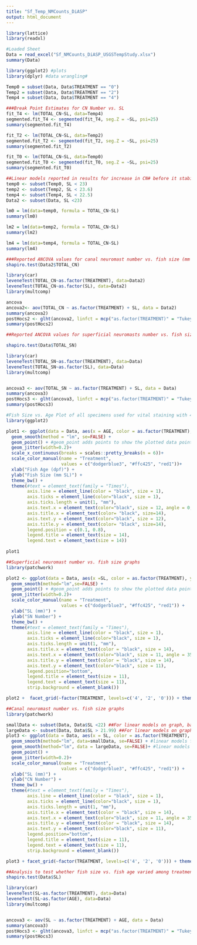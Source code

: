 ```yaml
---
title: "Sf_Temp_NMCounts_DiASP"
output: html_document
---
```


```r
library(lattice)
library(readxl)

#Loaded Sheet 
Data = read_excel("Sf_NMCounts_DiASP_USGSTempStudy.xlsx")
summary(Data)

library(ggplot2) #plots
library(dplyr) #data wrangling#
```

```r
Temp0 = subset(Data, Data$TREATMENT == "0")
Temp2 = subset(Data, Data$TREATMENT == "2")
Temp4 = subset(Data, Data$TREATMENT == "4")
```

```r
###Break Point Estimates for CN Number vs. SL 
fit_T4 <- lm(TOTAL_CN~SL, data=Temp4)
segmented.fit_T4 <- segmented(fit_T4, seg.Z = ~SL, psi=25)
summary(segmented.fit_T4)

fit_T2 <- lm(TOTAL_CN~SL, data=Temp2)
segmented.fit_T2 <- segmented(fit_T2, seg.Z = ~SL, psi=25)
summary(segmented.fit_T2)

fit_T0 <- lm(TOTAL_CN~SL, data=Temp0)
segmented.fit_T0 <- segmented(fit_T0, seg.Z = ~SL, psi=25)
summary(segmented.fit_T0)
```

```r
##Linear models reported in results for increase in CN# before it stabilizes
temp0 <- subset(Temp0, SL < 23)
temp2 <- subset(Temp2, SL < 23.6)
temp4 <- subset(Temp4, SL < 22.5)
Data2 <- subset(Data, SL <23)

lm0 = lm(data=temp0, formula = TOTAL_CN~SL)
summary(lm0) 

lm2 = lm(data=temp2, formula = TOTAL_CN~SL)
summary(lm2)

lm4 = lm(data=temp4, formula = TOTAL_CN~SL)
summary(lm4)
```

```r
###Reported ANCOVA values for canal neuromast number vs. fish size (mm SL)
shapiro.test(Data2$TOTAL_CN)

library(car)
leveneTest(TOTAL_CN~as.factor(TREATMENT), data=Data2)
leveneTest(TOTAL_CN~as.factor(SL), data=Data2)
library(multcomp)

ancova
ancova2<- aov(TOTAL_CN ~ as.factor(TREATMENT) + SL, data = Data2)
summary(ancova2)
postHocs2 <- glht(ancova2, linfct = mcp("as.factor(TREATMENT)" = "Tukey"))
summary(postHocs2)
```

```r
##Reported ANCOVA values for superficial neuromasts number vs. fish size (mm SL)

shapiro.test(Data$TOTAL_SN)

library(car)
leveneTest(TOTAL_SN~as.factor(TREATMENT), data=Data)
leveneTest(TOTAL_SN~as.factor(SL), data=Data)
library(multcomp)


ancova3 <- aov(TOTAL_SN ~ as.factor(TREATMENT) + SL, data = Data)
summary(ancova3)
postHocs3 <- glht(ancova3, linfct = mcp("as.factor(TREATMENT)" = "Tukey"))
summary(postHocs3)
```

```r
#Fish Size vs. Age Plot of all specimens used for vital staining with 4-Di-2-ASP
library(ggplot2)

plot1 <- ggplot(data = Data, aes(x = AGE, color = as.factor(TREATMENT), y=SL)) + 
  geom_smooth(method = "lm", se=FALSE) +
  geom_point() + #geom_point adds points to show the plotted data points, and size is the size of the points
  geom_jitter(width=0.2)+
  scale_x_continuous(breaks = scales::pretty_breaks(n = 6))+
  scale_color_manual(name = "Treatment",
                     values = c("dodgerblue3", "#ffc425", "red1"))+
  xlab("Fish Age (dpf)") +
  ylab("Fish Size (mm SL)") +
  theme_bw() +
  theme(#text = element_text(family = "Times"),
        axis.line = element_line(color = "black", size = 1),
        axis.ticks = element_line(color="black", size = 1),
        axis.ticks.length = unit(1, "mm"),
        axis.text.x = element_text(color="black", size = 12, angle = 0, vjust = 1, hjust = 0.5),
        axis.title.x = element_text(color= "black", size=14),
        axis.text.y = element_text(color="black", size = 12),
        axis.title.y = element_text(color= "black", size=14),
        legend.position = c(0.1, 0.8),
        legend.title = element_text(size = 14),
        legend.text = element_text(size = 14))
  
plot1 
```

```r
##Superficial neuromast number vs. fish size graphs 
library(patchwork)

plot2 <- ggplot(data = Data, aes(x =SL, color = as.factor(TREATMENT), y=TOTAL_SN)) +
  geom_smooth(method="lm",se=FALSE) +
  geom_point() + #geom_point adds points to show the plotted data points, and size is the size of the points
  geom_jitter(width=0.2)+
  scale_color_manual(name = "Treatment",
                     values = c("dodgerblue3", "#ffc425", "red1")) +
  xlab("SL (mm)") +
  ylab("SN Number") +
  theme_bw() +
  theme(#text = element_text(family = "Times"),
        axis.line = element_line(color = "black", size = 1),
        axis.ticks = element_line(color="black", size = 1),
        axis.ticks.length = unit(1, "mm"),
        axis.title.x = element_text(color = "black", size = 14),
        axis.text.x = element_text(color="black", size = 11, angle = 35, vjust = 1, hjust = 1),
        axis.title.y = element_text(color = "black", size = 14),
        axis.text.y = element_text(color="black", size = 11),
        legend.position="bottom",
        legend.title = element_text(size = 11),
        legend.text = element_text(size = 11),
        strip.background = element_blank())

plot2 +  facet_grid(~factor(TREATMENT, levels=c('4', '2', '0'))) + theme(panel.spacing = unit(2, "lines"))
```

```r
##Canal neuromast number vs. fish size graphs
library(patchwork)

smallData <- subset(Data, Data$SL <22) ##For linear models on graph, based on break point analysis
largeData <- subset(Data, Data$SL > 21.99) ##For linear models on graph, based on break point analysis 
plot3 <- ggplot(data = Data, aes(x = SL, color = as.factor(TREATMENT), y=TOTAL_CN)) + 
  geom_smooth(method="lm", data=smallData, se=FALSE) + #linear models for before approximate breakpoints
  geom_smooth(method="lm", data = largeData, se=FALSE)+ #linear models for after approximate breakpoints 
  geom_point() + 
  geom_jitter(width=0.2)+
  scale_color_manual(name = "Treatment",
                     values = c("dodgerblue3", "#ffc425", "red1")) +
  xlab("SL (mm)") +
  ylab("CN Number") +
  theme_bw() +
  theme(#text = element_text(family = "Times"),
        axis.line = element_line(color = "black", size = 1),
        axis.ticks = element_line(color="black", size = 1),
        axis.ticks.length = unit(1, "mm"),
        axis.title.x = element_text(color = "black", size = 14),
        axis.text.x = element_text(color="black", size = 11, angle = 35, vjust = 1, hjust = 1),
        axis.title.y = element_text(color = "black", size = 14),
        axis.text.y = element_text(color="black", size = 11),
        legend.position="bottom",
        legend.title = element_text(size = 11),
        legend.text = element_text(size = 11),
        strip.background = element_blank())

plot3 + facet_grid(~factor(TREATMENT, levels=c('4', '2', '0'))) + theme(panel.spacing = unit(2, "lines"))
```

```r
##Analysis to test whether fish size vs. fish age varied among treatments 
shapiro.test(Data$SL)

library(car)
leveneTest(SL~as.factor(TREATMENT), data=Data)
leveneTest(SL~as.factor(AGE), data=Data)
library(multcomp)


ancova3 <- aov(SL ~ as.factor(TREATMENT) + AGE, data = Data)
summary(ancova3)
postHocs3 <- glht(ancova3, linfct = mcp("as.factor(TREATMENT)" = "Tukey"))
summary(postHocs3)
```

